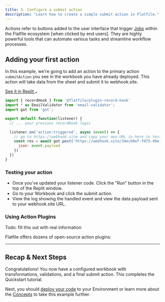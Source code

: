 ```yaml
---
title: 3. Configure a submit action
description: "Learn how to create a simple submit action in Flatfile."
---
```


Actions refer to buttons added to the user interface that trigger <Tooltip tip="Learn about Jobs">[Jobs](../concepts/jobs)</Tooltip> within the Flatfile ecosystem [when clicked by end users]. They are highly powerful tools that can automate various tasks and streamline workflow processes.

## Adding your first action

In this example, we're going to add an action to the primary action `submitAction` you see in the workbook you have already deployed.
This action will take data from the sheet and submit it to webhook.site.

<a target="_blank" class="group px-4 py-1.5 relative inline-flex items-center rounded-full shadow-sm text-sm font-medium"
href="https://replit.com/@flatfile/get-started#index.ts">
    <span class="absolute inset-0 bg-primary-dark rounded-full group-hover:opacity-[0.9]"></span>
    <span class="z-10 mr-2 text-white">See it in Replit</span>
    <svg width="6" height="3" class="h-2 overflow-visible -rotate-90 text-white" aria-hidden="true"><path d="M0 0L3 3L6 0" fill="none" stroke="currentColor" stroke-width="1.5" stroke-linecap="round"></path></svg>
</a>


```js
import { recordHook } from '@flatfile/plugin-record-hook'
import * as EmailValidator from 'email-validator';
import got from 'got';

export default function(listener) {
  // ... your previous recordHook logic

  listener.on('action:triggered', async (event) => {
    // go to https://webhook.site and copy your own URL in here to test with:
    const res = await got.post('https://webhook.site/34ecb8ef-fd75-49e1-8efe-9ff0b6a937be', {
      json: event.payload
    })
  })
}
```

### Testing your action

- Once you've updated your listener code. Click the "Run" button in the top of the Replit window.
- Go to your Workbook and click the submit action.
- View the log showing the handled event and view the data payload sent to your webhook.site URL.

### Using Action Plugins
<Warning>Todo: fill this out with real information</Warning>

Flatfile offers dozens of open-source action plugins:

<CardGroup cols={3}>
  <Card color="#CB3837" title="@flatfile/plugin-action-download-xlsx" icon="npm" href="https://flatfie.com/plugins">
  </Card>
  <Card color="#CB3837" title="@flatfile/plugin-action-download-zip" icon="npm" href="https://flatfie.com/plugins">
  </Card>
  <Card color="#CB3837" title="@flatfile/plugin-action-postgresql-egress" icon="npm" href="https://flatfie.com/plugins">
  </Card>
</CardGroup>

---

## Recap & Next Steps
Congratulations! You now have a configured workbook with transformations, validations, and a final submit action.
This completes the Quickstart tutorial.

Next, you should [deploy your code](../developer-tools/deploying) to your Environment or
learn more about the [Concepts](../concepts/spaces) to take this example further.
